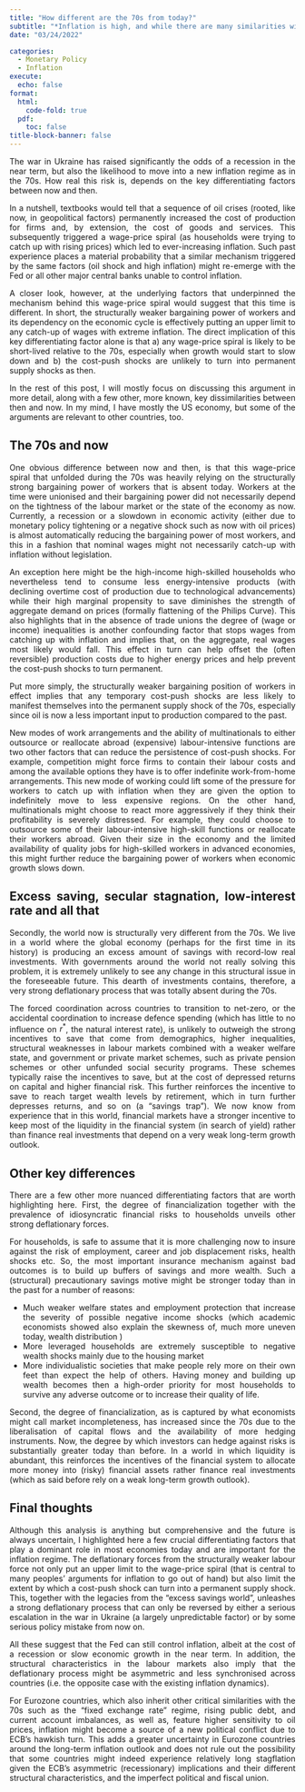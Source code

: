 ```yaml
---
title: "How different are the 70s from today?"
subtitle: "*Inflation is high, and while there are many similarities with the 70s so are the dissimilarities. Here I discuss a few important dissimilarities*"
date: "03/24/2022"

categories:
  - Monetary Policy
  - Inflation  
execute:
  echo: false
format: 
  html:
    code-fold: true
  pdf:
    toc: false
title-block-banner: false
---
```


<div align="justify">

The war in Ukraine has raised significantly the odds of a recession in the near term, but also the likelihood to move into a new inflation regime as in the 70s. How real this risk is, depends on the key differentiating factors between now and then.

In a nutshell, textbooks would tell that a sequence of oil crises (rooted, like now, in geopolitical factors) permanently increased the cost of production for firms and, by extension, the cost of goods and services. This subsequently triggered a wage-price spiral (as households were trying to catch up with rising prices) which led to ever-increasing inflation. Such past experience places a material probability that a similar mechanism triggered by the same factors (oil shock and high inflation) might re-emerge with the Fed or all other major central banks unable to control inflation.

A closer look, however, at the underlying factors that underpinned the mechanism behind this wage-price spiral would suggest that this time is different. In short, the structurally weaker bargaining power of workers and its dependency on the economic cycle is effectively putting an upper limit to any catch-up of wages with extreme inflation. The direct implication of this key differentiating factor alone is that a) any wage-price spiral is likely to be short-lived relative to the 70s, especially when growth would start to slow down and b) the cost-push shocks are unlikely to turn into permanent supply shocks as then.

In the rest of this post, I will mostly focus on discussing this argument in more detail, along with a few other, more known, key dissimilarities between then and now. In my mind, I have mostly the US economy, but some of the arguments are relevant to other countries, too.

## The 70s and now

One obvious difference between now and then, is that this wage-price spiral that unfolded during the 70s was heavily relying on the structurally strong bargaining power of workers that is absent today. Workers at the time were unionised and their bargaining power did not necessarily depend on the tightness of the labour market or the state of the economy as now. Currently, a recession or a slowdown in economic activity (either due to monetary policy tightening or a negative shock such as now with oil prices) is almost automatically reducing the bargaining power of most workers, and this in a fashion that nominal wages might not necessarily catch-up with inflation without legislation.

An exception here might be the high-income high-skilled households who nevertheless tend to consume less energy-intensive products (with declining overtime cost of production due to technological advancements) while their high marginal propensity to save diminishes the strength of aggregate demand on prices (formally flattening of the Philips Curve). This also highlights that in the absence of trade unions the degree of (wage or income) inequalities is another confounding factor that stops wages from catching up with inflation and implies that, on the aggregate, real wages most likely would fall. This effect in turn can help offset the (often reversible) production costs due to higher energy prices and help prevent the cost-push shocks to turn permanent.

Put more simply, the structurally weaker bargaining position of workers in effect implies that any temporary cost-push shocks are less likely to manifest themselves into the permanent supply shock of the 70s, especially since oil is now a less important input to production compared to the past.

New modes of work arrangements and the ability of multinationals to either outsource or reallocate abroad (expensive) labour-intensive functions are two other factors that can reduce the persistence of cost-push shocks. For example, competition might force firms to contain their labour costs and among the available options they have is to offer indefinite work-from-home arrangements. This new mode of working could lift some of the pressure for workers to catch up with inflation when they are given the option to indefinitely move to less expensive regions. On the other hand, multinationals might choose to react more aggressively if they think their profitability is severely distressed. For example, they could choose to outsource some of their labour-intensive high-skill functions or reallocate their workers abroad. Given their size in the economy and the limited availability of quality jobs for high-skilled workers in advanced economies, this might further reduce the bargaining power of workers when economic growth slows down.

## Excess saving, secular stagnation, low-interest rate and all that

Secondly, the world now is structurally very different from the 70s. We live in a world where the global economy (perhaps for the first time in its history) is producing an excess amount of savings with record-low real investments. With governments around the world not really solving this problem, it is extremely unlikely to see any change in this structural issue in the foreseeable future. This dearth of investments contains, therefore, a very strong deflationary process that was totally absent during the 70s.

The forced coordination across countries to transition to net-zero, or the accidental coordination to increase defence spending (which has little to no influence on $r^{*}$, the natural interest rate), is unlikely to outweigh the strong incentives to save that come from demographics, higher inequalities, structural weaknesses in labour markets combined with a weaker welfare state, and government or private market schemes, such as private pension schemes or other unfunded social security programs. These schemes typically raise the incentives to save, but at the cost of depressed returns on capital and higher financial risk. This further reinforces the incentive to save to reach target wealth levels by retirement, which in turn further depresses returns, and so on (a "savings trap"). We now know from experience that in this world, financial markets have a stronger incentive to keep most of the liquidity in the financial system (in search of yield) rather than finance real investments that depend on a very weak long-term growth outlook.

## Other key differences

There are a few other more nuanced differentiating factors that are worth highlighting here. First, the degree of financialization together with the prevalence of idiosyncratic financial risks to households unveils other strong deflationary forces.

For households, is safe to assume that it is more challenging now to insure against the risk of employment, career and job displacement risks, health shocks etc. So, the most important insurance mechanism against bad outcomes is to build up buffers of savings and more wealth. Such a (structural) precautionary savings motive might be stronger today than in the past for a number of reasons:

-   Much weaker welfare states and employment protection that increase the severity of possible negative income shocks (which academic economists showed also explain the skewness of, much more uneven today, wealth distribution )
-   More leveraged households are extremely susceptible to negative wealth shocks mainly due to the housing market
-   More individualistic societies that make people rely more on their own feet than expect the help of others. Having money and building up wealth becomes then a high-order priority for most households to survive any adverse outcome or to increase their quality of life.

Second, the degree of financialization, as is captured by what economists might call market incompleteness, has increased since the 70s due to the liberalisation of capital flows and the availability of more hedging instruments. Now, the degree by which investors can hedge against risks is substantially greater today than before. In a world in which liquidity is abundant, this reinforces the incentives of the financial system to allocate more money into (risky) financial assets rather finance real investments (which as said before rely on a weak long-term growth outlook).

## Final thoughts

Although this analysis is anything but comprehensive and the future is always uncertain, I highlighted here a few crucial differentiating factors that play a dominant role in most economies today and are important for the inflation regime. The deflationary forces from the structurally weaker labour force not only put an upper limit to the wage-price spiral (that is central to many peoples' arguments for inflation to go out of hand) but also limit the extent by which a cost-push shock can turn into a permanent supply shock. This, together with the legacies from the "excess savings world", unleashes a strong deflationary process that can only be reversed by either a serious escalation in the war in Ukraine (a largely unpredictable factor) or by some serious policy mistake from now on.

All these suggest that the Fed can still control inflation, albeit at the cost of a recession or slow economic growth in the near term. In addition, the structural characteristics in the labour markets also imply that the deflationary process might be asymmetric and less synchronised across countries (i.e. the opposite case with the existing inflation dynamics).

For Eurozone countries, which also inherit other critical similarities with the 70s such as the "fixed exchange rate" regime, rising public debt, and current account imbalances, as well as, feature higher sensitivity to oil prices, inflation might become a source of a new political conflict due to ECB's hawkish turn. This adds a greater uncertainty in Eurozone countries around the long-term inflation outlook and does not rule out the possibility that some countries might indeed experience relatively long stagflation given the ECB's asymmetric (recessionary) implications and their different structural characteristics, and the imperfect political and fiscal union.
